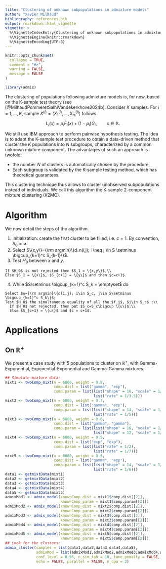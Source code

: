 ```yaml
---
title: "Clustering of unknown subpopulations in admixture models"
author: "Xavier Milhaud"
bibliography: references.bib
output: rmarkdown::html_vignette
vignette: >
  %\VignetteIndexEntry{Clustering of unknown subpopulations in admixture models}
  %\VignetteEngine{knitr::rmarkdown}
  %\VignetteEncoding{UTF-8}
---
```


```r
knitr::opts_chunk$set(
  collapse = TRUE,
  comment = "#>",
  warning = FALSE,
  message = FALSE
)
```

```r
library(admix)
```


The clustering of populations following admixture models is, for now, based on the K-sample test theory (see [@MilhaudPommeretSalhiVandekerkhove2024b]. Consider $K$ samples. For $i=1,...,K$, sample $X^{(i)} = (X_1^{(i)}, ..., X_{n_i}^{(i)})$ follows
$$L_i(x) = p_i F_i(x) + (1-p_i) G_i, \qquad x \in \mathbb{R}.$$

We still use IBM approach to perform pairwise hypothesis testing. The idea is to adapt the K-sample test procedure to obtain a data-driven method that cluster the $K$ populations into $N$ subgroups, characterized by a common unknown mixture component. The advantages of such an approach is twofold:

* the number $N$ of clusters is automatically chosen by the procedure,
* Each subgroup is validated by the K-sample testing method, which has theoretical guarantees.

This clustering technique thus allows to cluster unobserved subpopulations instead of individuals. We call this algorithm the K-sample 2-component mixture clustering (K2MC).


# Algorithm

We now detail the steps of the algorithm.

  1. Initialization: create the first cluster to be filled, i.e. $c = 1$. By convention, $S_0=\emptyset$.
  2. Select $\{x,y\}={\rm argmin}\{d_n(i,j); i \neq j \in S \setminus \bigcup_{k=1}^c S_{k-1}\}$.
  3. Test $H_0$ between $x$ and $y$.
  
    If $H_0$ is not rejected then $S_1 = \{x,y\}$,\\
    Else $S_1 = \{x\}$, $S_{c+1} = \{y\}$ and then $c=c+1$.
    
  4. While $S\setminus \bigcup_{k=1}^c S_k = \emptyset$ do
  
    Select $u={\rm argmin}\{d(i,j); i\in S_c, j\in S\setminus \bigcup_{k=1}^c S_k\}$;
    Test $H_0$ the simultaneous equality of all the $f_j$, $j\in S_c$ :\\
      If $H_0$ not rejected, then put $S_c=S_c\bigcup \{u\}$;\\
      Else $S_{c+1} = \{u\}$ and $c = c+1$.


# Applications

## On $\mathbb{R}^+$

We present a case study with 5 populations to cluster on $\mathbb{R}^+$, with Gamma-Exponential, Exponential-Exponential and Gamma-Gamma mixtures.

```r
## Simulate mixture data:
mixt1 <- twoComp_mixt(n = 6000, weight = 0.8,
                      comp.dist = list("gamma", "exp"),
                      comp.param = list(list("shape" = 16, "scale" = 1/4),
                                        list("rate" = 1/3.5)))
mixt2 <- twoComp_mixt(n = 6000, weight = 0.7,
                      comp.dist = list("gamma", "exp"),
                      comp.param = list(list("shape" = 14, "scale" = 1/2),
                                        list("rate" = 1/5)))
mixt3 <- twoComp_mixt(n = 6000, weight = 0.6,
                      comp.dist = list("gamma", "gamma"),
                      comp.param = list(list("shape" = 16, "scale" = 1/4),
                                        list("shape" = 12, "scale" = 1/2)))
mixt4 <- twoComp_mixt(n = 6000, weight = 0.5,
                      comp.dist = list("exp", "exp"),
                      comp.param = list(list("rate" = 1/2),
                                        list("rate" = 1/7)))
mixt5 <- twoComp_mixt(n = 6000, weight = 0.5,
                      comp.dist = list("gamma", "exp"),
                      comp.param = list(list("shape" = 14, "scale" = 1/2),
                                        list("rate" = 1/6)))
data1 <- getmixtData(mixt1)
data2 <- getmixtData(mixt2)
data3 <- getmixtData(mixt3)
data4 <- getmixtData(mixt4)
data5 <- getmixtData(mixt5)
admixMod1 <- admix_model(knownComp_dist = mixt1$comp.dist[[2]],
                         knownComp_param = mixt1$comp.param[[2]])
admixMod2 <- admix_model(knownComp_dist = mixt2$comp.dist[[2]],
                         knownComp_param = mixt2$comp.param[[2]])
admixMod3 <- admix_model(knownComp_dist = mixt3$comp.dist[[2]],
                         knownComp_param = mixt3$comp.param[[2]])
admixMod4 <- admix_model(knownComp_dist = mixt4$comp.dist[[2]],
                         knownComp_param = mixt4$comp.param[[2]])
admixMod5 <- admix_model(knownComp_dist = mixt5$comp.dist[[2]],
                         knownComp_param = mixt5$comp.param[[2]])
## Look for the clusters:
admix_cluster(samples = list(data1,data2,data3,data4,data5), 
              admixMod = list(admixMod1,admixMod2,admixMod3,admixMod4,admixMod5),
              conf_level = 0.95, n_sim_tab = 10, tune_penalty = FALSE, tabul_dist = NULL, 
              echo = FALSE, parallel = FALSE, n_cpu = 2)
```
